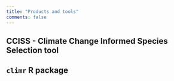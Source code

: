 ```yaml
---
title: "Products and tools"
comments: false
---
```


## CCISS - Climate Change Informed Species Selection tool
<!--ADD DESCRIPTION AND LINKS-->

## `climr` R package
<!--ADD DESCRIPTION AND LINKS-->
